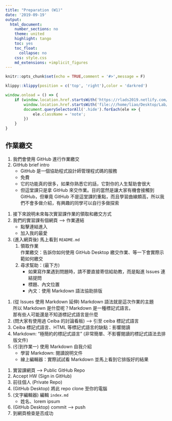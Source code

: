 ```yaml
---
title: "Preparation (W1)"
date: '2019-09-19'
output:
  html_document:
    number_sections: no
    theme: united
    highlight: tango
    toc: yes
    toc_float:
      collapse: no
    css: style.css
    md_extensions: +implicit_figures
---
```


```r
knitr::opts_chunk$set(echo = TRUE,comment = '#>',message = F)
```

```r
klippy::klippy(position = c('top', 'right'),color = 'darkred')
```

```js
window.onload = () => {
    if (window.location.href.startsWith('https://rlads2019.netlify.com/lab/') ||
        window.location.href.startsWith('file:///home/liao/Desktop/Lab/')) {
        document.querySelectorAll('.hide').forEach(ele => {
            ele.className = 'note';
        })
    }
}
```



## 作業繳交

<!-- About GitHub: s9 -->
<div class="hide" data-tag="About GitHub">
1. 我們會使用 GitHub 進行作業繳交  
2. GitHub brief intro  
    - GitHub 是一個協助程式設計師管理程式碼的服務  
    - 免費  
    - 它的功能真的很多，如果你熟悉它的話，它對你的人生幫助會很大  
    - 但這堂課只是拿 GitHub 來交作業。目的當然是讓大家有機會接觸到 GitHub，但畢竟 GitHub 不是這堂課的重點，而且學習曲線頗高，所以我們不會多做介紹，有興趣的同學可以自行多做探索
</div>


<!-- 作業領取、繳交步驟: s10 -->
<div class="hide" data-tag="作業領取、繳交步驟">
1. 接下來說明未來每次實習課作業的領取和繳交方式
2. 我們的實習課有個網頁 --> 作業連結
    - 點擊連結進入
    - 加入我的最愛
3. (進入網頁後) 馬上看到 `README.md`
    1. 領取作業  
    作業繳交：告訴你如何使用 GitHub Desktop 繳交作業、等一下會實際示範如何繳交
    1. 尋求幫助：(最下方)
        - 如果寫作業遇到問題時，請不要直接寄信給助教，而是點進 Issues 連結提問
        - 標題、內文位置
        - 內文：使用 Markdown 語法協助排版
</div>


<!-- Intro to Markdown -->
<div class="hide" data-tag="作業一">
1. (從 Issues 使用 Markdown 延伸) Markdown 語法就是這次作業的主題  
所以 Markdown 是什麼呢？Markdown 是一種標記式語言。  
那有些人可能還是不知道標記式語言是什麼
1. (問大家有使用過 Ceiba 的討論看板) --> 引至 ceiba 標記式語言
1. Ceiba 標記式語言、HTML 等標記式語言的缺點：影響閱讀
1. Markdown: "極簡約的標記式語言" (非常簡單、不影響閱讀的標記式語法去排版文件)
1. (引到作業一) 使用 Markdown 自我介紹
    - 學習 Markdown: 閱讀說明文件
    - 線上編輯器：實際試試看 Markdown 並馬上看到它排版好的結果
</div>

<!-- 作業一繳交示範 -->
<div class="hide" data-tag="作業一繳交示範">
1. 實習課網頁 --> Public GitHub Repo
1. Accept HW (Sign in GitHub)
1. 前往個人 (Private Repo)
1. (GitHub Desktop) 將此 repo clone 至你的電腦
1. (文字編輯器) 編輯 `index.md`
    - 姓名、lorem ipsum
1. (GitHub Desktop) commit --> push
1. 到網頁檢查是否成功
</div>